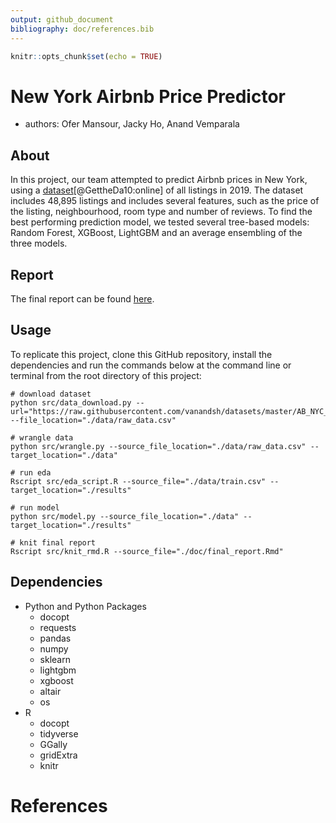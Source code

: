 ```yaml
---
output: github_document
bibliography: doc/references.bib
---
```


```r
knitr::opts_chunk$set(echo = TRUE)
```

# New York Airbnb Price Predictor
- authors: Ofer Mansour, Jacky Ho, Anand Vemparala 

## About

In this project, our team attempted to predict Airbnb prices in New York, using a [dataset](http://insideairbnb.com/get-the-data.html)[@GettheDa10:online] of all listings in 2019. The dataset includes 48,895  listings and includes several features, such as the price of the listing, neighbourhood, room type and number of reviews. To find the best performing prediction model, we tested several tree-based models: Random Forest, XGBoost, LightGBM and an average ensembling of the three models. 


## Report

The final report can be found [here](https://github.com/UBC-MDS/DSCI_522_Group405/blob/master/doc/final_report.md).


## Usage

To replicate this project, clone this GitHub repository, install the dependencies and run the commands below at the command line or terminal from the root directory of this project:

```
# download dataset
python src/data_download.py --url="https://raw.githubusercontent.com/vanandsh/datasets/master/AB_NYC_2019.csv" --file_location="./data/raw_data.csv"

# wrangle data 
python src/wrangle.py --source_file_location="./data/raw_data.csv" --target_location="./data"

# run eda 
Rscript src/eda_script.R --source_file="./data/train.csv" --target_location="./results"

# run model
python src/model.py --source_file_location="./data" --target_location="./results"

# knit final report
Rscript src/knit_rmd.R --source_file="./doc/final_report.Rmd"

```

## Dependencies

- Python and Python Packages
  - docopt
  - requests
  - pandas
  - numpy
  - sklearn
  - lightgbm
  - xgboost
  - altair
  - os
- R
  - docopt
  - tidyverse
  - GGally
  - gridExtra
  - knitr

# References